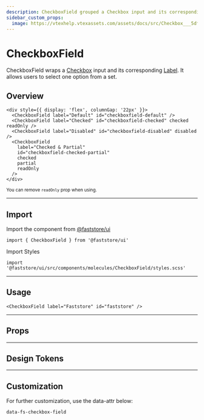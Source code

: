 ```yaml
---
description: CheckboxField grouped a Checkbox input and its corresponding Label.
sidebar_custom_props:
  image: https://vtexhelp.vtexassets.com/assets/docs/src/Checkbox___5dfb3d931c093ee7ebfac8bc388e68b5.png
---
```



# CheckboxField

CheckboxField wraps a [Checkbox](/reference/ui/atoms/Checkbox) input and its corresponding [Label](/reference/ui/atoms/Label). It allows users to select one option from a set.

## Overview

```tsx live
<div style={{ display: 'flex', columnGap: '22px' }}>
  <CheckboxField label="Default" id="checkboxfield-default" />
  <CheckboxField label="Checked" id="checkboxfield-checked" checked readOnly />
  <CheckboxField label="Disabled" id="checkboxfield-disabled" disabled />
  <CheckboxField
    label="Checked & Partial"
    id="checkboxfield-checked-partial"
    checked
    partial
    readOnly
  />
</div>
```

<small>
  You can remove <code>readOnly</code> prop when using.
</small>

---

## Import

Import the component from <a href="https://www.faststore.dev/reference/ui/get-started-faststore-ui">@faststore/ui</a>

```tsx
import { CheckboxField } from '@faststore/ui'
```

Import Styles

```tsx
import '@faststore/ui/src/components/molecules/CheckboxField/styles.scss'
```

---

## Usage

```tsx live
<CheckboxField label="Faststore" id="faststore" />
```

---

## Props

<PropsSection name="CheckboxField" />

---

## Design Tokens

<TokenTable>
  <TokenRow
    token="--fs-checkbox-field-gap"
    value="var(--fs-checkbox-field-gap)"
  />
</TokenTable>

---

## Customization

For further customization, use the data-attr below:

`data-fs-checkbox-field`

